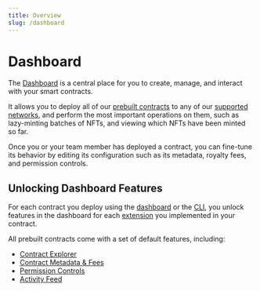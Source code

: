 ```yaml
---
title: Overview
slug: /dashboard
---
```


# Dashboard

The [Dashboard](https://thirdweb.com/dashboard) is a central place for you to create, manage, and interact with your smart contracts.

It allows you to deploy all of our [prebuilt contracts](/pre-built-contracts) to any of our [supported networks](https://blog.thirdweb.com/guides/which-network-should-you-use),
and perform the most important operations on them, such as lazy-minting batches of NFTs, and viewing which NFTs have been minted so far.

Once you or your team member has deployed a contract, you can fine-tune its behavior
by editing its configuration such as its metadata, royalty fees, and permission controls.

## Unlocking Dashboard Features

For each contract you deploy using the [dashboard](https://thirdweb.com/dashboard) or the [CLI](/cli),
you unlock features in the dashboard for each [extension](/extensions) you implemented in your contract.

All prebuilt contracts come with a set of default features, including:

- [Contract Explorer](/dashboard/view-and-interact-with-contracts)
- [Contract Metadata & Fees](/dashboard/contract-settings)
- [Permission Controls](/dashboard/permission-controls)
- [Activity Feed](/dashboard/activity-feed)
